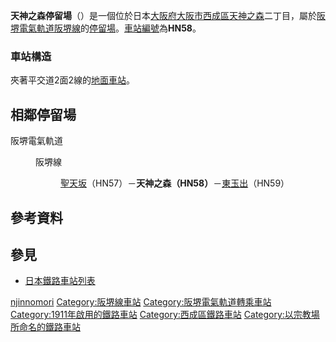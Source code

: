 {{日本車站資訊
|公司色     = #008040
|文字色     = 
|站名       = 天神之森停留場
|圖片       = Tenjin-no-mori_stn.jpg
|圖片說明   = 天神之森停留場　背後森林為天神之森天滿宮
|日文原名   = 天神ノ森
|平假名     = てんじんのもり
|羅馬拼音   = TENJINNOMORI
|電報略號   = 
|所在地     = {{JPN}}[[大阪府|大阪府]][[大阪市|大阪市]][[西成區|西成區]]天神之森二丁目
|座標       = {{coord|34|37|46.05|N|135|29|52.17|E|type:railwaystation_region:JP-27|display=inline,title}}
|車站構造   = 地面車站
|月台配置   = 側式 2面2線
|啟用年月日 = 1911年（明治44年）12月1日
|廢站年月日 = 
|乘客人數   = 
|上下車人次 = 
|統計年度   = 
|轉車       = [[岸里玉出站|岸里玉出站]]（[[南海電氣鐵道|南海電氣鐵道]][[南海本線|南海本線]]、[[高野線|高野線]]）
|備註       = 
|adjacent = {{Adjacent stations|system=阪堺電氣軌道|line=阪堺線|left=聖天坂|right=東玉出|note-left=HN57<br />0.4km|note-mid=<span style="background-color:#ffffff; color:#000000; border:1px solid #000000; text-align:center;"> HN58 </span><br />距離[[惠美須町站|惠美須町]]2.8km|note-right=HN59<br />0.4km}}
}}
'''天神之森停留場'''（{{jpn|j=天神ノ森停留場|hg=てんじんのもりていりゅうじょう|rm=Tenjinnomori teiryūjō|f=y}}）是一個位於日本[[大阪府|大阪府]][[大阪市|大阪市]][[西成區|西成區]][[天下茶屋|天神之森]]二丁目，屬於[[阪堺電氣軌道|阪堺電氣軌道]][[阪堺線|阪堺線]]的[[鐵路車站|停留場]]。[[車站編號|車站編號]]為'''HN58'''。

=== 車站構造 ===
夾著平交道2面2線的[[地面車站|地面車站]]。

== 相鄰停留場 ==
; 阪堺電氣軌道
: {{Color|green|■}}阪堺線
:: [[聖天坂停留場|聖天坂]]（HN57）－'''天神之森（HN58）'''－[[東玉出停留場|東玉出]]（HN59）

== 參考資料 ==
{{Reflist}}

== 參見 ==
* [[日本鐵路車站列表|日本鐵路車站列表]]

{{阪堺線}}
{{DEFAULTSORT:Tenjinnomori}}
[[Category:日本鐵路車站_Te|njinnomori]]
[[Category:阪堺線車站|Category:阪堺線車站]]
[[Category:阪堺電氣軌道轉乘車站|Category:阪堺電氣軌道轉乘車站]]
[[Category:1911年啟用的鐵路車站|Category:1911年啟用的鐵路車站]]
[[Category:西成區鐵路車站|Category:西成區鐵路車站]]
[[Category:以宗教場所命名的鐵路車站|Category:以宗教場所命名的鐵路車站]]